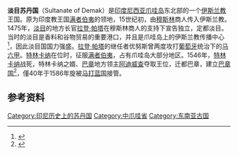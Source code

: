 {{Infobox Former Country
|conventional_long_name = 淡目苏丹国
|common_name            = 
|native_name            = 
|continent              = moved from Category:Asia to Southeast Asia
|region                 = Southeast Asia
|image_map              = Masjid_demak.jpg
|image_map_alt          = 
|image_map_caption      = 淡目的大清真寺
|country                = Indonesia
|religion               = [[伊斯兰教|伊斯兰教]]
|p1                     = 满者伯夷
|s1                     = 巴章国
|year_start             = 1475年
|year_end               = 1554年
|event_start            = 建立淡目港
|event_end              = [[特林卡纳|特林卡纳]]苏丹战死
|capital                = [[淡目|淡目]]
|common_languages       = [[爪哇语|爪哇语]]
|government_type        = 苏丹国
|title_leader           = 苏丹
|leader1                = 拉登·帕塔
|year_leader1           = 1475-1518 
|leader2                = 优努斯
|year_leader2           = 1518-1521
|leader3                = [[特林卡纳|特林卡纳]]
|year_leader3           = 1521-1546
|footnotes              = 
}}
{{印尼历史}}
'''淡目苏丹国'''（Sultanate of Demak）是[[印度尼西亚|印度尼西亚]][[爪哇岛|爪哇岛]]东北部的一个[[伊斯兰教|伊斯兰教]]王国。原为印度教王国[[满者伯夷|满者伯夷]]的领地，15世纪初，由[[穆斯林|穆斯林]]商人传入伊斯兰教。1475年，[[淡目|淡目]]的地方长官[[拉登·帕塔|拉登·帕塔]]在穆斯林商人的支持下宣告独立，定都淡目。当时的淡目是香料和谷物贸易的重要港口，并且是爪哇岛上的伊斯兰教传播中心<ref>{{cite book zh |author=辞海编纂委员会 |title=《辞海》（1999年版） |format=M |edition=1 |location=上海 |publisher=上海辞书出  版社 |date=2000 |pages= |id= ISBN 7-5326-0630-9}}</ref>，因此淡目国国力强盛。[[拉登·帕塔|拉登·帕塔]]的继任者优努斯曾两度攻打[[葡萄牙|葡萄牙]]统治下的[[马六甲|马六甲]]。[[特林卡纳|特林卡纳]]在位时，征服[[满者伯夷|满者伯夷]]，占有爪哇岛大部分地区。1546年，[[特林卡纳|特林卡纳]]战死，特林卡纳之婿、[[巴章|巴章]]地方领主[[阿迪威查|阿迪威查]]夺取王位，迁都巴章，建立[[巴章国|巴章国]]<ref>{{cite web | language = zh-cn | publisher = 伊斯兰之光 | title = 淡目国 | url = http://www.norislam.com/?action-viewnews-itemid-6498 | date = 2009-05-30 | accessdate = 2011-10-06 | archive-date = 2019-06-13 | archive-url = https://web.archive.org/web/20190613031259/http://www.norislam.com/?action-viewnews-itemid-6498 | dead-url = no }}</ref>，僅40年于1586年旋被[[马打蓝国_(伊斯兰教)|马打蓝国]]接管。

==参考资料==
{{reflist}}

[[Category:印尼历史上的苏丹国|Category:印尼历史上的苏丹国]]
[[Category:中爪哇省|Category:中爪哇省]]
[[Category:东南亚古国|Category:东南亚古国]]